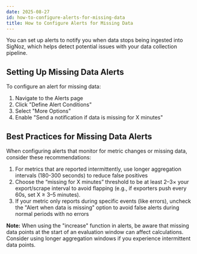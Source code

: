 ```yaml
---
date: 2025-08-27
id: how-to-configure-alerts-for-missing-data
title: How to Configure Alerts for Missing Data
---
```


You can set up alerts to notify you when data stops being ingested into SigNoz, which helps detect potential issues with your data collection pipeline.

## Setting Up Missing Data Alerts

To configure an alert for missing data:

1. Navigate to the Alerts page
2. Click "Define Alert Conditions"
3. Select "More Options"
4. Enable "Send a notification if data is missing for X minutes"

## Best Practices for Missing Data Alerts

When configuring alerts that monitor for metric changes or missing data, consider these recommendations:

1. For metrics that are reported intermittently, use longer aggregation intervals (180-300 seconds) to reduce false positives
2. Choose the “missing for X minutes” threshold to be at least 2–3× your export/scrape interval to avoid flapping (e.g., if exporters push every 60s, set X ≥ 3–5 minutes).
3. If your metric only reports during specific events (like errors), uncheck the "Alert when data is missing" option to avoid false alerts during normal periods with no errors

**Note:** When using the "increase" function in alerts, be aware that missing data points at the start of an evaluation window can affect calculations. Consider using longer aggregation windows if you experience intermittent data points.
